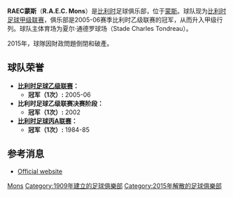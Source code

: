 {{Football club infobox |
  clubname = 蒙斯 |
  image = [[File:Raec_mons.gif|100px]]|
  fullname = 皇家阿尔贝-伊丽莎白蒙斯俱乐部|
  nickname = ''Les Dragons'' (龙), <br>''L'Albert'' |
  founded  = 1909年 (创建),<br>1910年, 6月17日 (注册) |
  dissolved = 2015年 | 
  ground   = |
  capacity = |
  chairman = |
  manager  = |
  league   = |
  season   = |
  position = |
}}

'''RAEC蒙斯'''（'''R.A.E.C. Mons'''）是[[比利时|比利时]]足球俱乐部，位于[[蒙斯|蒙斯]]。球队现为[[比利时足球甲级联赛|比利时足球甲级联赛]]，俱乐部是2005-06赛季比利时乙级联赛的冠军，从而升入甲级行列。球队主体育场为夏尔·通德罗球场（Stade Charles Tondreau）。

2015年，球隊因財政問題倒閉和破產。

== 球队荣誉 ==
* '''[[比利时足球乙级联赛|比利时足球乙级联赛]]：'''
** '''冠军（1次）:''' 2005-06
* '''比利时足球乙级联赛决赛阶段：'''
** '''冠军（1次）:''' 2002
* '''[[比利时足球丙A联赛|比利时足球丙A联赛]]：'''
** '''冠军（1次）:''' 1984-85

== 参考消息 ==
* {{fr icon}} [http://www.raec-mons.be Official website]{{Wayback|url=http://www.raec-mons.be/ |date=20040926132336 }}

{{Jupiler League}}

[[Category:比利時已解散的足球俱樂部|Mons]]
[[Category:1909年建立的足球俱樂部|Category:1909年建立的足球俱樂部]]
[[Category:2015年解散的足球俱樂部|Category:2015年解散的足球俱樂部]]